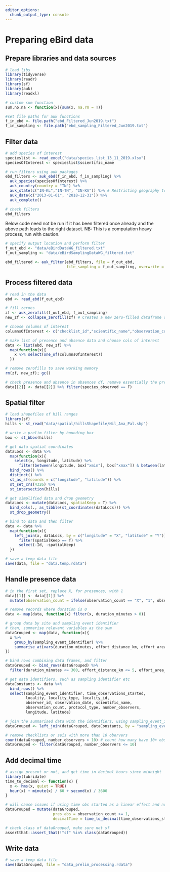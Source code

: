```yaml
---
editor_options: 
  chunk_output_type: console
---
```


# Preparing eBird data

## Prepare libraries and data sources

```r

# load libs
library(tidyverse) 
library(readr) 
library(sf)
library(auk)
library(readxl)

# custom sum function
sum.no.na <- function(x){sum(x, na.rm = T)}

#set file paths for auk functions
f_in_ebd <- file.path("ebd_Filtered_Jun2019.txt")
f_in_sampling <- file.path("ebd_sampling_Filtered_Jun2019.txt")
```

## Filter data

```r
# add species of interest
specieslist <- read_excel("data/species_list_13_11_2019.xlsx")
speciesOfInterest <- specieslist$scientific_name
```

```r

# run filters using auk packages
ebd_filters <- auk_ebd(f_in_ebd, f_in_sampling) %>%
  auk_species(speciesOfInterest) %>%
  auk_country(country = "IN") %>%
  auk_state(c("IN-KL","IN-TN", "IN-KA")) %>% # Restricting geography to TamilNadu, Kerala & Karnataka
  auk_date(c("2013-01-01", "2018-12-31")) %>%
  auk_complete()

# check filters
ebd_filters
```

Below code need not be run if it has been filtered once already and the above path leads to the right dataset. NB: This is a computation heavy process, run with caution.

```r

# specify output location and perform filter
f_out_ebd <- "data/eBirdDataWG_filtered.txt"
f_out_sampling <- "data/eBirdSamplingDataWG_filtered.txt"
```

```r
ebd_filtered <- auk_filter(ebd_filters, file = f_out_ebd,
                           file_sampling = f_out_sampling, overwrite = TRUE)
```

## Process filtered data

```r
# read in the data
ebd <- read_ebd(f_out_ebd)
```

```r
# fill zeroes
zf <- auk_zerofill(f_out_ebd, f_out_sampling)
new_zf <- collapse_zerofill(zf) # Creates a new zero-filled dataframe with a 0 marked for each checklist when the bird was not observed
```

```r
# choose columns of interest
columnsOfInterest <- c("checklist_id","scientific_name","observation_count","locality","locality_id","locality_type","latitude","longitude","observation_date","time_observations_started","observer_id","sampling_event_identifier","protocol_type","duration_minutes","effort_distance_km","effort_area_ha","number_observers","species_observed","reviewed")

# make list of presence and absence data and choose cols of interest
data <- list(ebd, new_zf) %>%
  map(function(x){
    x %>% select(one_of(columnsOfInterest))
  })

# remove zerofills to save working memory
rm(zf, new_zf); gc()

# check presence and absence in absences df, remove essentially the presences df
data[[2]] <- data[[2]] %>% filter(species_observed == F)
```

## Spatial filter

```r

# load shapefiles of hill ranges
library(sf)
hills <- st_read("data/spatial/hillsShapefile/Nil_Ana_Pal.shp")

# write a prelim filter by bounding box
box <- st_bbox(hills)

# get data spatial coordinates
dataLocs <- data %>%
  map(function(x){
    select(x, longitude, latitude) %>% 
      filter(between(longitude, box["xmin"], box["xmax"]) & between(latitude, box["ymin"], box["ymax"]))}) %>%
  bind_rows() %>%
  distinct() %>%
  st_as_sf(coords = c("longitude", "latitude")) %>%
  st_set_crs(4326) %>%
  st_intersection(hills)

# get simplified data and drop geometry
dataLocs <- mutate(dataLocs, spatialKeep = T) %>%
  bind_cols(., as_tibble(st_coordinates(dataLocs))) %>% 
  st_drop_geometry()

# bind to data and then filter
data <- data %>%
  map(function(x){
    left_join(x, dataLocs, by = c("longitude" = "X", "latitude" = "Y")) %>%
      filter(spatialKeep == T) %>%
      select(-Id, -spatialKeep)
  })

```

```r
# save a temp data file
save(data, file = "data.temp.rdata")
```

## Handle presence data

```r

# in the first set, replace X, for presences, with 1
data[[1]] <- data[[1]] %>% 
  mutate(observation_count = ifelse(observation_count == "X", "1", observation_count))

# remove records where duration is 0
data <- map(data, function(x) filter(x, duration_minutes > 0))

# group data by site and sampling event identifier
# then, summarise relevant variables as the sum
dataGrouped <- map(data, function(x){
  x %>% 
    group_by(sampling_event_identifier) %>%
    summarise_at(vars(duration_minutes, effort_distance_km, effort_area_ha), list(sum.no.na))
})

# bind rows combining data frames, and filter
dataGrouped <- bind_rows(dataGrouped) %>%
  filter(duration_minutes <= 300, effort_distance_km <= 5, effort_area_ha <= 500)

# get data identifiers, such as sampling identifier etc
dataConstants <- data %>% 
  bind_rows() %>% 
  select(sampling_event_identifier, time_observations_started, 
         locality, locality_type, locality_id, 
         observer_id, observation_date, scientific_name, 
         observation_count, protocol_type, number_observers, 
         longitude, latitude)

# join the summarised data with the identifiers, using sampling_event_identifier as the key
dataGrouped <- left_join(dataGrouped, dataConstants, by = "sampling_event_identifier")

# remove checklists or seis with more than 10 obervers
count(dataGrouped, number_observers > 10) # count how many have 10+ obs
dataGrouped <- filter(dataGrouped, number_observers <= 10)

```

## Add decimal time

```r

# assign present or not, and get time in decimal hours since midnight
library(lubridate)
time_to_decimal <- function(x) {
  x <- hms(x, quiet = TRUE)
  hour(x) + minute(x) / 60 + second(x) / 3600
}

# will cause issues if using time obs started as a linear effect and not quadratic
dataGrouped = mutate(dataGrouped, 
                     pres_abs = observation_count >= 1,
                     decimalTime = time_to_decimal(time_observations_started))

# check class of dataGrouped, make sure not sf
assertthat::assert_that(!"sf" %in% class(dataGrouped))
```

## Write data

```r

# save a temp data file
save(dataGrouped, file = "data_prelim_processing.rdata")

```

